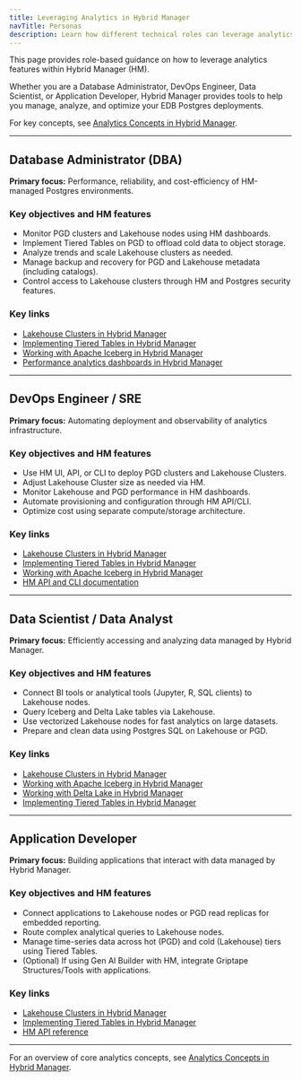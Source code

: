 ```yaml
---
title: Leveraging Analytics in Hybrid Manager
navTitle: Personas
description: Learn how different technical roles can leverage analytics features in Hybrid Manager to optimize data access, performance, and insights.
---
```


This page provides role-based guidance on how to leverage analytics features within Hybrid Manager (HM).

Whether you are a Database Administrator, DevOps Engineer, Data Scientist, or Application Developer, Hybrid Manager provides tools to help you manage, analyze, and optimize your EDB Postgres deployments.

For key concepts, see [Analytics Concepts in Hybrid Manager](./analytics_concepts).

---

## Database Administrator (DBA)

**Primary focus:**
Performance, reliability, and cost-efficiency of HM-managed Postgres environments.

### Key objectives and HM features

- Monitor PGD clusters and Lakehouse nodes using HM dashboards.
- Implement Tiered Tables on PGD to offload cold data to object storage.
- Analyze trends and scale Lakehouse clusters as needed.
- Manage backup and recovery for PGD and Lakehouse metadata (including catalogs).
- Control access to Lakehouse clusters through HM and Postgres security features.

### Key links

- [Lakehouse Clusters in Hybrid Manager](./lakehouse)
- [Implementing Tiered Tables in Hybrid Manager](./tiered_tables)
- [Working with Apache Iceberg in Hybrid Manager](./iceberg)
- [Performance analytics dashboards in Hybrid Manager](#)

---

## DevOps Engineer / SRE

**Primary focus:**
Automating deployment and observability of analytics infrastructure.

### Key objectives and HM features

- Use HM UI, API, or CLI to deploy PGD clusters and Lakehouse Clusters.
- Adjust Lakehouse Cluster size as needed via HM.
- Monitor Lakehouse and PGD performance in HM dashboards.
- Automate provisioning and configuration through HM API/CLI.
- Optimize cost using separate compute/storage architecture.

### Key links

- [Lakehouse Clusters in Hybrid Manager](./lakehouse)
- [Implementing Tiered Tables in Hybrid Manager](./tiered_tables)
- [Working with Apache Iceberg in Hybrid Manager](./iceberg)
- [HM API and CLI documentation](#)

---

## Data Scientist / Data Analyst

**Primary focus:**
Efficiently accessing and analyzing data managed by Hybrid Manager.

### Key objectives and HM features

- Connect BI tools or analytical tools (Jupyter, R, SQL clients) to Lakehouse nodes.
- Query Iceberg and Delta Lake tables via Lakehouse.
- Use vectorized Lakehouse nodes for fast analytics on large datasets.
- Prepare and clean data using Postgres SQL on Lakehouse or PGD.

### Key links

- [Lakehouse Clusters in Hybrid Manager](./lakehouse)
- [Working with Apache Iceberg in Hybrid Manager](./iceberg)
- [Working with Delta Lake in Hybrid Manager](./delta_lake)
- [Implementing Tiered Tables in Hybrid Manager](./tiered_tables)

---

## Application Developer

**Primary focus:**
Building applications that interact with data managed by Hybrid Manager.

### Key objectives and HM features

- Connect applications to Lakehouse nodes or PGD read replicas for embedded reporting.
- Route complex analytical queries to Lakehouse nodes.
- Manage time-series data across hot (PGD) and cold (Lakehouse) tiers using Tiered Tables.
- (Optional) If using Gen AI Builder with HM, integrate Griptape Structures/Tools with applications.

### Key links

- [Lakehouse Clusters in Hybrid Manager](./lakehouse)
- [Implementing Tiered Tables in Hybrid Manager](./tiered_tables)
- [HM API reference](#)

---

For an overview of core analytics concepts, see [Analytics Concepts in Hybrid Manager](./analytics_concepts).
